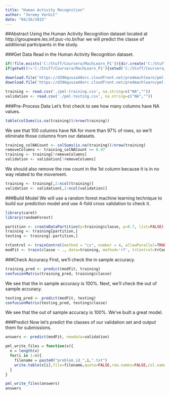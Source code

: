 ```yaml
---
title: "Human Activity Recognition"
author: "Jeremy Verbit"
date: "04/26/2015"
---
```


##Abstract
Using the Human Activity Recognition dataset located at http://groupware.les.inf.puc-rio.br/har 
we will predict the classe of additional participants in the study.

###Get Data
Read in the Human Activity Recognition dataset.
```r
if(!file.exists('C:/Stuff/Coursera/MachLearn_P1')){dir.create('C:/Stuff/Coursera/MachLearn_P1')}
if(getwd()!='C:/Stuff/Coursera/MachLearn_P1'){setwd('C:/Stuff/Coursera/MachLearn_P1')}

download.file('https://d396qusza40orc.cloudfront.net/predmachlearn/pml-training.csv', destfile='./pml-training.csv', method = 'curl')
download.file('https://d396qusza40orc.cloudfront.net/predmachlearn/pml-testing.csv', destfile='./pml-testing.csv', method = 'curl')

training <- read.csv('./pml-training.csv', na.string=c("NA",""))
validation <- read.csv('./pml-testing.csv', na.string=c("NA",""))
```

###Pre-Process Data
Let's first check to see how many columns have NA values.
```r
table(colSums(is.na(training))/nrow(training))
```
We see that 100 columns have NA for more than 97% of rows, so we'll eliminate those columns from our datasets.
```r
training_colNACount <- colSums(is.na(training))/nrow(training)
removeColumns <- training_colNACount >= 0.97
training <- training[!removeColumns]
validation <- validation[!removeColumns]
```
We should also remove the row count in the 1st column because it is in no way related to the movement.
```r
training <- training[,2:ncol(training)]
validation <- validation[,2:ncol(validation)]
```

###Build Model
We will use a random forest machine learning technique to build our prediction model and use 4-fold cross validation to check it.
```r
library(caret)
library(randomForest)

partition <- createDataPartition(y=training$classe, p=0.7, list=FALSE)
training <- training[partition,]
testing <- training[-partition,]

trControl <- trainControl(method = "cv", number = 4, allowParallel=TRUE)
modFit <- train(classe ~ ., data=training, method='rf', trControl=trControl)
```

###Check Accuracy
First, we'll check the in sample accuracy.

```r
training_pred <- predict(modFit, training)
confusionMatrix(training_pred, training$classe)
```

We see that the in sample accuracy is 100%.  Next, we'll check the out of sample accuracy.

```r
testing_pred <- predict(modFit, testing)
confusionMatrix(testing_pred, testing$classe)
```

We see that the out of sample accuracy is 100%.  We've built a great model.

###Predict
Now let's predict the classes of our validation set and output them for submissions.
```r
answers <- predict(modFit, newdata=validation)

pml_write_files = function(x){
  n = length(x)
  for(i in 1:n){
    filename = paste0("problem_id_",i,".txt")
    write.table(x[i],file=filename,quote=FALSE,row.names=FALSE,col.names=FALSE)
  }
}

pml_write_files(answers)
answers
```